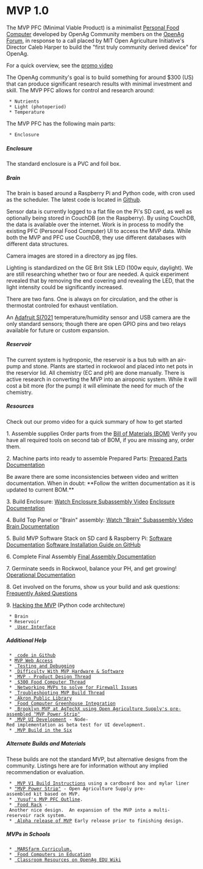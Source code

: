 = MVP 1.0 =

The MVP PFC (Minimal Viable Product) is a minimalist [[food_computer_2:getting_started|Personal Food Computer]] developed by OpenAg Community members on the [[https://forum.openag.media.mit.edu/t/mvp-community-development/1892 | OpenAg Forum]], in response to a call placed by MIT Open Agriculture Initiative's Director Caleb Harper to build the "first truly community derived device" for OpenAg.



For a quick overview, see the [[https://www.youtube.com/watch?v=yGGVXu1yMfQ&feature=youtu.be | promo video]]

The OpenAg community's goal is to build something for around $300 (US) that can produce significant research results with minimal investment and skill.  The MVP PFC allows for control and research around:
  * Nutrients
  * Light (photoperiod)
  * Temperature

The MVP PFC has the following main parts:
  * Enclosure
===== Enclosure =====
The standard enclosure is a PVC and foil box.
===== Brain =====

The brain is based around a Raspberry Pi and Python code, with cron used as the scheduler.  The latest code is located in [[https://github.com/futureag/mvp | Github]].

Sensor data is currently logged to a flat file on the Pi's SD card, as well as optionally being stored in CouchDB (on the Raspberry). By using CouchDB, the data is available over the internet.  Work is in process to modify the existing PFC (Personal Food Computer) UI to access the MVP data.  While both the MVP and PFC use CouchDB, they use different databases with different data structures.

Camera images are stored in a directory as jpg files.

Lighting is standardized on the GE Brit Stik LED (100w equiv, daylight).  We are still researching whether two or four are needed.  A quick experiment revealed that by removing the end covering and revealing the LED, that the light intensity could be significantly increased.

There are two fans.  One is always on for circulation, and the other is thermostat controled for exhaust ventilation.

An [[https://learn.adafruit.com/adafruit-si7021-temperature-plus-humidity-sensor/overview | Adafruit SI7021]] temperature/humidity sensor and USB camera are the only standard sensors; though there are open GPIO pins and two relays available for future or custom expansion.
===== Reservoir =====

The current system is hydroponic, the reservoir is a bus tub with an air-pump and stone.  Plants are started in rockwool and placed into net pots in the reservior lid.  All chemistry (EC and pH) are done manually.  There is active research in converting the MVP into an airoponic system.  While it will cost a bit more (for the pump) it will eliminate the need for much of the chemistry.
===== Resources =====
Check out our promo video for a quick summary of how to get started

  
1. Assemble supplies
Order parts from the [[https://docs.google.com/spreadsheets/d/11uVNtVRwgM3ghLS6GWti2Bnrr1LLZmgzxPSaRIAi854/edit?usp=sharing | Bill of Materials (BOM)]] Verify you have all required tools on second tab of BOM, if you are missing any, order them.

2. Machine parts into ready to assemble Prepared Parts: [[https://docs.google.com/presentation/d/1-RhLp98lgGOMHJ7TVwpK3idU7WbcJTbuMNNjlbJ5TME/edit?usp=sharing | Prepared Parts Documentation]]

Be aware there are some inconsistencies between video and written documentation. 
When in doubt: **Follow the written documentation as it is updated to current BOM.**

3. Build Enclosure: [[https://www.youtube.com/watch?v=SxPp5gJZcic | Watch Enclosure Subassembly Video]]
[[https://docs.google.com/presentation/d/1TVVPPh8ymDziJstBPThQpdcQynRyJOo_DGR2CHAkSU0/edit?usp=sharing | Enclosure Documentation]]


4. Build Top Panel or "Brain" assembly: [[https://www.youtube.com/watch?v=46w__wCbC6I | Watch "Brain" Subassembly Video]] [[https://docs.google.com/presentation/d/1bXkGeTNTy66-_mO14JqDCGnvB5E5y3JXhQ38yVxRPP0/edit?usp=sharing | Brain Documentation]]


5. Build MVP Software Stack on SD card & Raspberry Pi: [[https://docs.google.com/presentation/d/1YNNcF4PwlKjqAmt4XgMx4NBQcAw279qRtd0rp2uKJSg/edit?usp=sharing | Software Documentation]] [[https://github.com/webbhm/OpenAg-MVP-II#architecture | Software Installation Guide on GitHub]]


6. Complete Final Assembly [[https://docs.google.com/presentation/d/1h53Dlnwfk4txx3D7bPjipJmu_femCNZAWq2onlkEO0c/edit?usp=sharing | Final Assembly Documentation]]


7. Germinate seeds in Rockwool, balance your PH, and get growing! [[https://docs.google.com/presentation/d/1XIZdzpvIR4x0E80TgR2NLbtaRzQr0QnXLJ8R8A7IE9g/edit?usp=sharing | Operational Documentation]]


8. Get involved on the forums, show us your build and ask questions: [[https://docs.google.com/document/d/1NidizfnrUlMdpoob8cxGYLlP9Pt9y-u-Z_eImV1MtcI/edit | Frequently Asked Questions]]

9. [[MVP_Hacking |Hacking the MVP]] (Python code architecture)
  * Brain
  * Reservoir
  * [[mvp_1.0_UI | User Interface]]
 
===== Additional Help =====
  * [[https://github.com/webbhm/OpenAg-MVP-II#assumptions | code in Github]]
  * [[MVP Web Access]]
  * [[MVP_Debugging | Testing and Debugging]]
  * [[https://forum.openag.media.mit.edu/t/difficulty-with-mvp-system-test-si7021-failure/3104?u=webb.peter | Difficulty With MVP Hardware & Software]]
  * [[http://forum.openag.media.mit.edu/t/mvp-product-design/1893 | MVP - Product Design Thread]]
  * [[http://forum.openag.media.mit.edu/t/300-food-computer/2343 | $300 Food Computer Thread]]
  * [[http://forum.openag.media.mit.edu/t/networking-mvps-to-simplify-firewall-issues/2305?u=webb.peter | Networking MVPs to solve for Firewall Issues]]
  * [[http://forum.openag.media.mit.edu/t/troubleshooting-mvp-build/2384 | Troubleshooting MVP Build Thread]]
  * [[http://forum.openag.media.mit.edu/t/libraries-food-computers-plix-build-public-library-innovation-exchange-at-mit-media-lab/2895?u=webb.peter | Akron Public Library]]
  * [[https://forum.openag.media.mit.edu/t/is-there-a-way-to-integrate-greenhouse-and-food-computers/3146?u=webb.peter | Food Computer Greenhouse Integration]]
  * [[https://forum.openag.media.mit.edu/t/brooklyn-update-replicating-pfcs/2474 | Brooklyn MVP at AgTechX using Open Agriculture Supply's pre-assembled "MVP Power Strip"]]
  * [[https://forum.openag.media.mit.edu/t/mvp-dashboard-in-nodered/3172 | MVP UI Development]] - Node-Red implementation as beta test for UI development.
  * [[https://forum.openag.media.mit.edu/t/mvp-build-in-the-six/3366?u=webb.peter | MVP Build in the Six]]
===== Alternate Builds and Materials =====
These builds are not the standard MVP, but alternative designs from the community. Listings here are for information without any implied recommendation or evaluation.
  * [[https://wiki.openag.media.mit.edu/contributors/webbhm | MVP V1 Build Instructions]] using a cardboard box and mylar liner
  * [[https://www.openagriculturesupply.com/product-page/open-agriculture-supply-mvp-food-computer-kit |"MVP Power Strip"]] - Open Agriculture Supply pre-assembled kit based on MVP.
  * [[contributors:yusuf:mvp_pfc | Yusuf's MVP PFC Outline]].
  * [[http://forum.openag.media.mit.edu/t/300-mvp-food-computer-variant-my-build/2687 | Food Rack]] - Another nice design.  An expansion of the MVP into a multi-reservoir rack system.
  * [[https://forum.openag.media.mit.edu/t/mvp-alpha-release-bill-of-materials/2019/3 | Alpha release of MVP]] Early release prior to finishing design.
===== MVPs in Schools =====
  * [[https://forum.openag.media.mit.edu/t/growing-plants-in-space-marsfarm-curriculum/3056 | MARSfarm Curriculum.]]
  * [[https://forum.openag.media.mit.edu/c/education | Food Computers in Education]]
  * [[https://wiki.openag.media.mit.edu/education | Classroom Resources on OpenAg EDU Wiki]]
